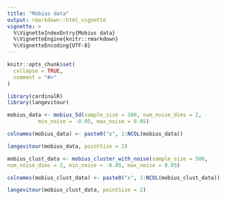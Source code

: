 ```yaml
---
title: "Mobius data"
output: rmarkdown::html_vignette
vignette: >
  %\VignetteIndexEntry{Mobius data}
  %\VignetteEngine{knitr::rmarkdown}
  %\VignetteEncoding{UTF-8}
---
```


```r
knitr::opts_chunk$set(
  collapse = TRUE,
  comment = "#>"
)
```

```r
library(cardinalR)
library(langevitour)
```

```r
mobius_data <- mobius_5d(sample_size = 300, num_noise_dims = 2, 
          min_noise = -0.05, max_noise = 0.05)

colnames(mobius_data) <- paste0("x", 1:NCOL(mobius_data))

langevitour(mobius_data, pointSize = 2)
```

```r
mobius_clust_data <- mobius_cluster_with_noise(sample_size = 500, 
num_noise_dims = 2, min_noise = -0.05, max_noise = 0.05)

colnames(mobius_clust_data) <- paste0("x", 1:NCOL(mobius_clust_data))

langevitour(mobius_clust_data, pointSize = 2)
```
